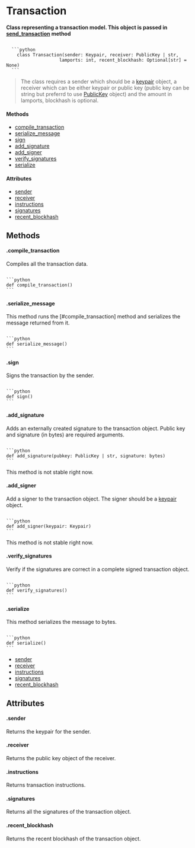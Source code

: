
# Transaction
**Class representing a transaction model. This object is passed in [send_transaction](/models/client#send_transaction) method**

<Code>
  ```python 
    class Transaction(sender: Keypair, receiver: PublicKey | str, 
                    lamports: int, recent_blockhash: Optional[str] = None)
  ```
</Code>

> The class requires a sender which should be a [keypair](/models/keypair) object, a receiver which can be either keypair or public key (public key can be string but preferrd to use [PublicKey](/models/publickey) object) and the amount in lamports, blockhash is optional.


#### Methods
- [compile_transaction](#compile_transaction)
- [serialize_message](#serialize_message)
- [sign](#sign)
- [add_signature](#add_signature)
- [add_signer](#add_signer)
- [verify_signatures](#verify_signatures)
- [serialize](#serialize)

#### Attributes
- [sender](#sender)
- [receiver](#receiver)
- [instructions](#instructions)
- [signatures](#signatures)
- [recent_blockhash](#recent_blockhash)


## Methods
#### .compile_transaction
Compiles all the transaction data.

<Code>
```python 
def compile_transaction()
```
</Code>

#### .serialize_message
This method runs the [#compile_transaction] method and serializes the message returned from it.

<Code>
```python 
def serialize_message()
```
</Code>

#### .sign
Signs the transaction by the sender.

<Code>
```python 
def sign()
```
</Code>

#### .add_signature
Adds an externally created signature to the transaction object. Public key and signature (in bytes) are required arguments.

<Code>
```python 
def add_signature(pubkey: PublicKey | str, signature: bytes)
```
</Code>
<Callout emoji="⚠️" type="warning">
    <p style={{color: "white", fontSize:"1rem"}}>This method is not stable right now.</p>
</Callout>

#### .add_signer
Add a signer to the transaction object. The signer should be a [keypair](/models/keypair) object.

<Code>
```python 
def add_signer(keypair: Keypair)
```
</Code>
<Callout emoji="⚠️" type="warning">
    <p style={{color: "white", fontSize:"1rem"}}>This method is not stable right now.</p>
</Callout>

#### .verify_signatures
Verify if the signatures are correct in a complete signed transaction object.

<Code>
```python 
def verify_signatures()
```
</Code>

#### .serialize
This method serializes the message to bytes.

<Code>
```python 
def serialize()
```
</Code>

- [sender](#sender)
- [receiver](#receiver)
- [instructions](#instructions)
- [signatures](#signatures)
- [recent_blockhash](#recent_blockhash)

## Attributes
#### .sender
Returns the keypair for the sender.

#### .receiver
Returns the public key object of the receiver.

#### .instructions
Returns transaction instructions.

#### .signatures
Returns all the signatures of the transaction object.

#### .recent_blockhash
Returns the recent blockhash of the transaction object.